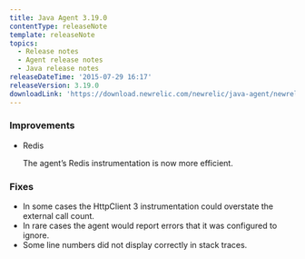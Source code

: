 ```yaml
---
title: Java Agent 3.19.0
contentType: releaseNote
template: releaseNote
topics:
  - Release notes
  - Agent release notes
  - Java release notes
releaseDateTime: '2015-07-29 16:17'
releaseVersion: 3.19.0
downloadLink: 'https://download.newrelic.com/newrelic/java-agent/newrelic-agent/3.19.0/'
---
```


### Improvements

* Redis

  The agent’s Redis instrumentation is now more efficient.

### Fixes

* In some cases the HttpClient 3 instrumentation could overstate the external call count.
* In rare cases the agent would report errors that it was configured to ignore.
* Some line numbers did not display correctly in stack traces.
